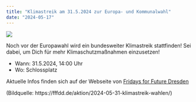```yaml
---
title: "Klimastreik am 31.5.2024 zur Europa- und Kommunalwahl"
date: "2024-05-17"
---
```

![](2024-05-31-savethedate-768x768.webp)

Noch vor der Europawahl wird ein bundesweiter Klimastreik stattfinden! Sei dabei, um Dich für mehr Klimaschutzmaßnahmen einzusetzen!

* Wann: 31.5.2024, 14:00 Uhr
* Wo: Schlossplatz

Aktuelle Infos finden sich auf der Webseite von [Fridays for Future Dresden](https://fffdd.de/aktion/2024-05-31-klimastreik-wahlen/)

(Bildquelle: https://fffdd.de/aktion/2024-05-31-klimastreik-wahlen/)